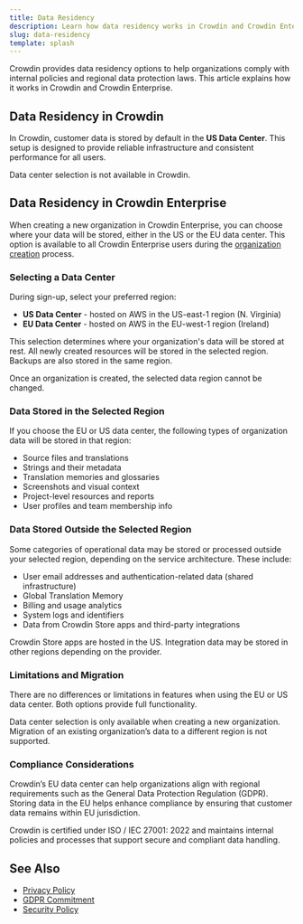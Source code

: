 ```yaml
---
title: Data Residency
description: Learn how data residency works in Crowdin and Crowdin Enterprise
slug: data-residency
template: splash
---
```



Crowdin provides data residency options to help organizations comply with internal policies and regional data protection laws. This article explains how it works in Crowdin and Crowdin Enterprise.

## Data Residency in Crowdin

In Crowdin, customer data is stored by default in the **US Data Center**. This setup is designed to provide reliable infrastructure and consistent performance for all users.

<Aside>
  Data center selection is not available in Crowdin.
</Aside>

## Data Residency in Crowdin Enterprise

When creating a new organization in Crowdin Enterprise, you can choose where your data will be stored, either in the US or the EU data center. This option is available to all Crowdin Enterprise users during the [organization creation](/enterprise/organization/#creating-an-organization) process.

### Selecting a Data Center

During sign-up, select your preferred region:

* **US Data Center** - hosted on AWS in the US-east-1 region (N. Virginia)
* **EU Data Center** - hosted on AWS in the EU-west-1 region (Ireland)

This selection determines where your organization's data will be stored at rest. All newly created resources will be stored in the selected region. Backups are also stored in the same region.

<Aside type="caution">
  Once an organization is created, the selected data region cannot be changed.
</Aside>

### Data Stored in the Selected Region

If you choose the EU or US data center, the following types of organization data will be stored in that region:

* Source files and translations
* Strings and their metadata
* Translation memories and glossaries
* Screenshots and visual context
* Project-level resources and reports
* User profiles and team membership info

### Data Stored Outside the Selected Region

Some categories of operational data may be stored or processed outside your selected region, depending on the service architecture. These include:

* User email addresses and authentication-related data (shared infrastructure)
* Global Translation Memory
* Billing and usage analytics
* System logs and identifiers
* Data from Crowdin Store apps and third-party integrations

<Aside type="caution">
  Crowdin Store apps are hosted in the US. Integration data may be stored in other regions depending on the provider.
</Aside>

### Limitations and Migration

There are no differences or limitations in features when using the EU or US data center. Both options provide full functionality.

Data center selection is only available when creating a new organization. Migration of an existing organization’s data to a different region is not supported.

### Compliance Considerations

Crowdin’s EU data center can help organizations align with regional requirements such as the General Data Protection Regulation (GDPR). Storing data in the EU helps enhance compliance by ensuring that customer data remains within EU jurisdiction.

Crowdin is certified under ISO / IEC 27001: 2022 and maintains internal policies and processes that support secure and compliant data handling.

## See Also

- [Privacy Policy](/privacy-policy/)
- [GDPR Commitment](/gdpr/)
- [Security Policy](/security-policy/)
